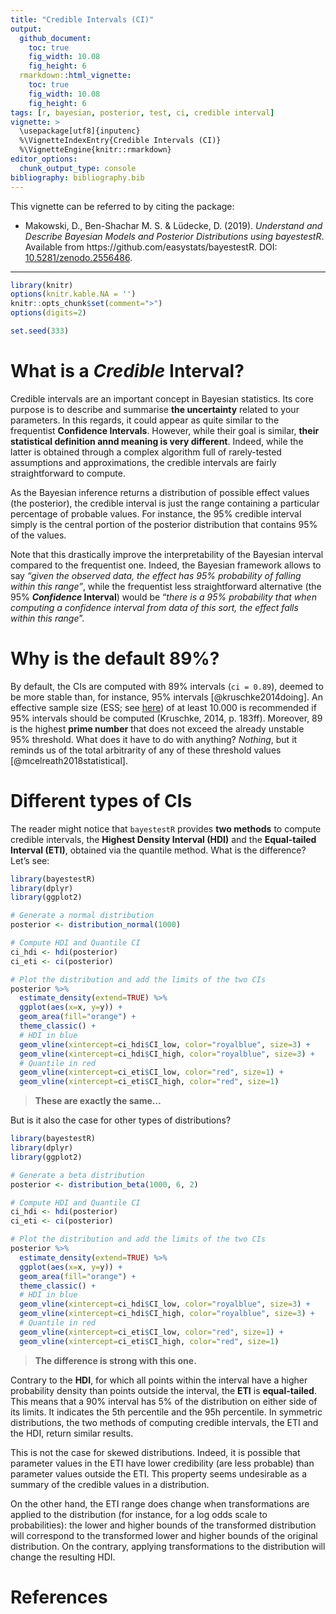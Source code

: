 ```yaml
---
title: "Credible Intervals (CI)"
output: 
  github_document:
    toc: true
    fig_width: 10.08
    fig_height: 6
  rmarkdown::html_vignette:
    toc: true
    fig_width: 10.08
    fig_height: 6
tags: [r, bayesian, posterior, test, ci, credible interval]
vignette: >
  \usepackage[utf8]{inputenc}
  %\VignetteIndexEntry{Credible Intervals (CI)}
  %\VignetteEngine{knitr::rmarkdown}
editor_options: 
  chunk_output_type: console
bibliography: bibliography.bib
---
```


This vignette can be referred to by citing the package:

- Makowski, D., Ben-Shachar M. S. \& Lüdecke, D. (2019). *Understand and Describe Bayesian Models and Posterior Distributions using bayestestR*. Available from https://github.com/easystats/bayestestR. DOI: [10.5281/zenodo.2556486](https://zenodo.org/record/2556486).

---

```r
library(knitr)
options(knitr.kable.NA = '')
knitr::opts_chunk$set(comment=">")
options(digits=2)

set.seed(333)
```


# What is a *Credible* Interval?

Credible intervals are an important concept in Bayesian statistics. Its core purpose is to describe and summarise **the uncertainty** related to your parameters. In this regards, it could appear as quite similar to the frequentist **Confidence Intervals**. However, while their goal is similar, **their statistical definition annd meaning is very different**. Indeed, while the latter is obtained through a complex algorithm full of rarely-tested assumptions and approximations, the credible intervals are fairly straightforward to compute. 

As the Bayesian inference returns a distribution of possible effect values (the posterior), the credible interval is just the range containing a particular percentage of probable values. For instance, the 95\% credible interval simply is the central portion of the posterior distribution that contains 95\% of the values. 

Note that this drastically improve the interpretability of the Bayesian interval compared to the frequentist one. Indeed, the Bayesian framework allows to say *"given the observed data, the effect has 95% probability of falling within this range"*, while the frequentist less straightforward alternative (the 95\% ***Confidence* Interval**) would be "*there is a 95\% probability that when computing a confidence interval from data of this sort, the effect falls within this range*".


# Why is the default 89\%?

By default, the CIs are computed with 89\% intervals (`ci = 0.89`), deemed to be more stable than, for instance, 95\% intervals [@kruschke2014doing]. An effective sample size (ESS; see [here](https://easystats.github.io/bayestestR/reference/dianostic_posterior.html)) of at least 10.000 is recommended if 95\% intervals should be computed (Kruschke, 2014, p. 183ff). Moreover, 89 is the highest **prime number** that does not exceed the already unstable 95\% threshold. What does it have to do with anything? *Nothing*, but it reminds us of the total arbitrarity of any of these threshold values [@mcelreath2018statistical].

# Different types of CIs

The reader might notice that `bayestestR` provides **two methods** to compute credible intervals, the **Highest Density Interval (HDI)** and the **Equal-tailed Interval (ETI)**, obtained via the quantile method. What is the difference? Let's see:

```r
library(bayestestR)
library(dplyr)
library(ggplot2)

# Generate a normal distribution
posterior <- distribution_normal(1000)

# Compute HDI and Quantile CI
ci_hdi <- hdi(posterior)
ci_eti <- ci(posterior)

# Plot the distribution and add the limits of the two CIs
posterior %>% 
  estimate_density(extend=TRUE) %>% 
  ggplot(aes(x=x, y=y)) +
  geom_area(fill="orange") +
  theme_classic() +
  # HDI in blue
  geom_vline(xintercept=ci_hdi$CI_low, color="royalblue", size=3) +
  geom_vline(xintercept=ci_hdi$CI_high, color="royalblue", size=3) +
  # Quantile in red
  geom_vline(xintercept=ci_eti$CI_low, color="red", size=1) +
  geom_vline(xintercept=ci_eti$CI_high, color="red", size=1)
```

> **These are exactly the same...**

But is it also the case for other types of distributions?

```r
library(bayestestR)
library(dplyr)
library(ggplot2)

# Generate a beta distribution
posterior <- distribution_beta(1000, 6, 2)

# Compute HDI and Quantile CI
ci_hdi <- hdi(posterior)
ci_eti <- ci(posterior)

# Plot the distribution and add the limits of the two CIs
posterior %>% 
  estimate_density(extend=TRUE) %>% 
  ggplot(aes(x=x, y=y)) +
  geom_area(fill="orange") +
  theme_classic() +
  # HDI in blue
  geom_vline(xintercept=ci_hdi$CI_low, color="royalblue", size=3) +
  geom_vline(xintercept=ci_hdi$CI_high, color="royalblue", size=3) +
  # Quantile in red
  geom_vline(xintercept=ci_eti$CI_low, color="red", size=1) +
  geom_vline(xintercept=ci_eti$CI_high, color="red", size=1)
```

> **The difference is strong with this one.**

Contrary to the **HDI**, for which all points within the interval have a higher probability density than points outside the interval, the **ETI** is **equal-tailed**. This means that a 90\% interval has 5\% of the distribution on either side of its limits. It indicates the 5th percentile and the 95h percentile. In symmetric distributions, the two methods of computing credible intervals, the ETI and the HDI, return similar results.

This is not the case for skewed distributions. Indeed, it is possible that parameter values in the ETI have lower credibility (are less probable) than parameter values outside the ETI. This property seems undesirable as a summary of the credible values in a distribution.

On the other hand, the ETI range does change when transformations are applied to the distribution (for instance, for a log odds scale to probabilities): the lower and higher bounds of the transformed distribution will correspond to the transformed lower and higher bounds of the original distribution. On the contrary, applying transformations to the distribution will change the resulting HDI.

# References